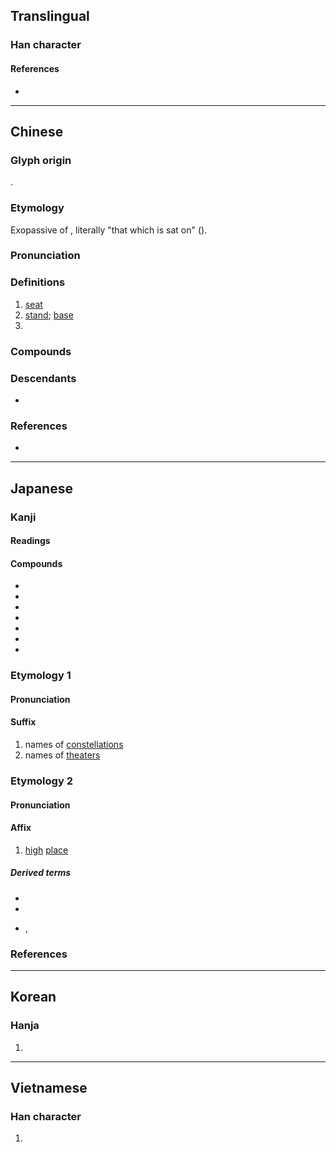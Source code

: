 {{also|坐}}
{{character info}}
==Translingual==
{{stroke order|[[File:座-red.png|100px]]}}

===Han character===
{{Han char|rn=53|rad=广|as=07|sn=10|four=00214|canj=IOOG|ids=⿸广坐}}

====References====
* {{Han ref|kx=0346.030|dkj=09319|dj=0655.190|hdz=20886.030|uh=5EA7|ud=24231|bh=AE79|bd=44665}}

----

==Chinese==
{{zh-forms|alt=坐:second-round simplified}}

===Glyph origin===
{{Han etym}}
{{Han compound|广|坐|c1=s|c2=p|t1=house on cliff|ls=psc}}.

===Etymology===
Exopassive of {{och-l|坐|to sit; to be situated}}, literally "that which is sat on" ({{zh-ref|Schuessler, 2007}}).

===Pronunciation===
{{zh-pron
|m=zuò
|m-s=
|dg=
|c=zo6,zo6-2
|c-t=
|g=
|h=pfs=chho
|j=
|mb=
|md=cô̤
|mn=xm,zz,tw:chō/qz:chǒ͘/xm,zz,tw:chē/qz:chǒ/twv:chó
|mn_note=chō/chǒ͘ - literary; chē/chǒ - vernacular
|mn-t=zo7
|w=3zu
|x=
|mc=y
|oc=y
|cat=n,cls
}}

===Definitions===
{{zh-hanzi}}

# [[seat]] {{zh-mw|個}}
# [[stand]]; [[base]] {{zh-mw|個}}
# {{zh-classifier|[[building]]s, [[mountain]]s and similar [[immovable]] objects}}

===Compounds===
{{zh-der|就座|大犬星座|寶瓶座|座右銘|座上客|北冕座|咖啡座|側膜胎座|座號|串座|典座|座師|座車|仙后座|天秤座|假座|巨爵座|劃座位|座標|二座|同座|上座|座兒|座次|屈座|天鷹星座|小獅座|座談|御夫座|基座|後座力|後座|天鵝星座|一座|座談會|座落|座艙|座無虛席|座椅|座前|座位|客座教授|巨蛇座|天文座標|巨蟹座|在座|座無空席|博愛座|小熊星座|一座皆驚|上座兒|對號入座|寶座|客座|安座|仙女座|底座|卡座|主座|座子|太座|天體座標|天蠍座|天舟座|大熊星座|座主|天平座|傢伙座兒|官座兒|后座|叫座|八座|公座|人馬座|入座|倒座|天琴座|劍魚座|座頭|星座|扆座|滿座|白羊座|押座文|猊座|獅子座|神座|木上座|睛球座|看座兒的|玉夫座|獵戶座|池座|滿座風生|插座|獵戶星座|海豚座|法座|燈座|獵犬座|牧夫座|末座|棺材座子|敬陪末座|摩羯座|須彌座|雙子座|鯨魚座|茶座|英仙座|賓朋滿座|臺座|金牛座|雙魚座|銀河座標|蓮座|舉座|首座|黼座|講座|雅座|零座|鈞座|高朋滿座|飯座兒|處女座|靈座|賣座|隔座|讓座|銀座|飛馬座|鄰座|羅盤座|趕座子|觀音座蓮|綽酒座|望府座|正座}}

===Descendants===
* {{desc|vi|toà|bor=1}}

===References===
* {{R:yue:Hanzi}}

{{zh-cat|Beginning}}

----

==Japanese==

===Kanji===
{{ja-kanji|grade=6|rs=广07}}

====Readings====
{{ja-readings
|goon=ざ
|kanon=さ
|kun=すわ-る, くら-, いま-す
}}

====Compounds====
{{der-top|Compounds}}
* {{ja-r|座%位|ざ%い|[[seat]]; [[posing]] of [[sit]]ting; [[sitting]] [[sex position]]}}
* {{ja-r|座%視|ざ%し|[[idly]] [[watching]]}}
* {{ja-r|座%州|ざ%しゅう|[[running]] [[aground]]}}
* {{ja-r|座%礁|ざ%しょう|[[run aground]]}}
* {{ja-r|端%座|たん%ざ|[[sitting]] [[upright]]}}
* {{ja-r|便%座|べん%ざ|[[toilet]] [[seat]]}}
* {{ja-r|連%座|れん%ざ|[[implication]] in a crime}}
{{der-bottom}}

===Etymology 1===
{{ja-kanjitab|ざ|yomi=o}}
{{der|ja|ltc|座|sort=さ'}}

====Pronunciation====
{{ja-pron|yomi=goon|ざ|acc=0|acc_ref=DJR,NHK|acc2=1|acc2_ref=NHK}}

====Suffix====
{{ja-pos|suffix|ざ}}

# names of [[constellation]]s
# names of [[theater]]s

===Etymology 2===
{{ja-kanjitab|くら|yomi=k}}

====Pronunciation====
{{ja-pron|yomi=k|くら}}

====Affix====
{{ja-pos|affix|くら}}

# [[high]] [[place]]

=====Derived terms=====
* {{ja-r|位|くらい|[[grade]], [[rank]]}}
* {{ja-r|塒|ねぐら|[[roost]]}}
* {{ja-r|鳥%栖|と%ぐら|rom=-}} {{ja-r|塒|とぐら|rom=-}}, {{ja-r|鳥%座|と%ぐら|[[nest]]}}

===References===
<references/>

----

==Korean==

===Hanja===
{{ko-hanja|hangeul=좌}}

# {{rfdef|ko|sort=广07}}

----

==Vietnamese==

===Han character===
{{vi-readings|reading=toạ, toà, phụng|rs=广07}}

# {{rfdef|vi|sort=广07}}